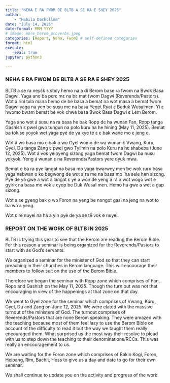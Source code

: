 ```yaml
---
title: "NEHA E RA FWOM DE BLTB A SE RA E SHEY ̀2025"
author: 
    - "Habila Dachollom"
date: "July 14, 2025"
date-format: MMM YYYY
# image: more_berom_proverbs.jpeg
categories: [Report, Neha, Fwom] # self-defined categories
format: html
execute:
    eval: true
jupyter: python3

---
```


:::: {.panel-tabset}

### NEHA E RA FWOM DE BLTB A SE RA E SHEY ̀2025

BLTB a se ra neyɛ̀k ɛ shɛy hemo na a di Berom base ra fwom na Bwok Basa Dagwi. Yaga ano ba pɛrɛ mɛ na bɛ mat fwom Dagwi (Reverends/Pastors).
Wot a rini tula mana hemo de bé basa a bemat na wot masa a bemat fwom Dagwi yaga na yen be susu me na basa Yeget Ryat ɛ Beduk Wusalmen. Yi ɛ hwomo bwam bemat be vok chwe basa Bwok Basa Dagwi ɛ Lem Berom.

Yaga ano wot á susu na ra basa he bak Ropp de ha wunan Fan, Ropp tanga Gashish ɛ pwel gwo tungun na polo kuru na he hining (May 11, 2025). Bemat ba tok se yoyok wet yaga pyé de ya kye té ɛ ɛ bak wane mo ɛ jeng o. 

Wot á wɔ basa mo ɛ bak o wo Gyel womo de wa wunan ɛ̀ Vwang, Kuru, Gyel, Du tanga Zàng ɛ pwel gwo Tyiimin na polo Kuru na hɛ shabeba (June 12, 2025). Wot á vok yeipyeng sizong yaga bemat fwom Dagwi ba nusu yokyok. Yeng á wunan ɛ na Reverends/Pastors yere dyuk mwa. 

Bemat o ba ra pye langat na basa mo yaga bwarwey men be wok ruru basa yaga nebwan o ko begwong de wot a ra me na basa mo ́ ha sele hen sizong. Pyè de yá gwe a wot à langat ɛ ye à won de yeng á rá a wot wogo wot e gyirik na basa mo vok ɛ cyop be Duk Wusal men. Hemo há gwe a wot a gap sizong. 

Wot a se gyeng bak o wɔ Foron na yeng be nongot gasi na jeng na wot to ba wɔ a yeng. 

Wot ɛ re nuyel na há a yin pyé de ya se tē vok e nuyel.

### REPORT ON THE WORK OF BLTB IN 2025

BLTB is trying this year to see that the Berom are reading the Berom Bible. For this reason a seminar is being organized for the Reverends/Pastors to start with as God's servants.

We organized a seminar for the minister of God so that they can start preaching in their churches in Berom language. This will encourage their members to follow suit on the use of the Berom Bible.

Therefore we began the seminar with Ropp zone which comprises of Fan, Ropp and Gashish on the May 11, 2025. Though the turn out was not that encouraging in view of the happenings at that zone on that day.

We went to Gyel zone for the seminar which comprises of Vwang, Kuru, Gyel, Du and Zang on June 12, 2025. We were elated with the massive turnout of the ministers of God. The turnout comprises of Reverends/Pastors that are none Berom speaking. They were amazed with the teaching because most of them feel lazy to use the Berom Bible on account of the difficulty to read it but the way we taught them really encouraged them. What surprised us the most was their resolve to plead with us to step down the teaching to their denominations/RCCs. This was really an encouragement to us.

We are waiting for the Foron zone which comprises of Bakin Kogi, Foron, Heipang, Rim, Bachit, Hoss to give us a day and date to go for their own seminar.

We shall continue to update you on the activity and progress of the work.

::::


